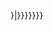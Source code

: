 {{YouTube|u={{{1|{{{user|?}}}}}}|{{{2|{{{title|{{PAGENAME}}}}}}}}}}<noinclude>
<!-- PLEASE ADD CATEGORIES AND INTERWIKIS TO THE /doc SUBPAGE, THANKS -->
{{Documentation}}
</noinclude>
